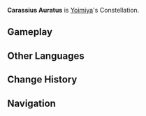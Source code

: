 {{Constellation Overview Infobox
|title     = Carassius Auratus
|character = Yoimiya
|meaning   = Goldfish
}}
'''Carassius Auratus''' is [[Yoimiya]]'s Constellation.

==Gameplay==
{{Constellation Table|Yoimiya}}

==Other Languages==
{{Other Languages
|en      = Carassius Auratus
|en_lang = la
|en_tl   = Goldfish
|zhs     = 琉金座
|zhs_rm  = Liújīn-zuò
|zht     = 琉金座
|zht_rm  = Liújīn-zuò
|zh_tl   = {{w|Ryukin}} Constellation
|ja      = 琉金座
|ja_rm   = Ryuukin-za
|ja_tl   = Ryukin Constellation
|ko      = {{tt|유금|琉金}}자리
|ko_rm   = Yugeum-jari
|ko_tl   = Ryukin Constellation
|es      = Carassius Auratus
|fr      = Carassius Auratus
|ru      = Золотая Рыбка
|ru_tl   = Goldfish
|th      = Carassius Auratus
|vi      = {{tt|Cung|宫}} {{tt|Lưu Kim|琉金}}
|vi_tl   = Ryukin Constellation{{Sino|vi|part=1}}
|de      = Carassius Auratus
|id      = Carassius Auratus
|pt      = Carassius Auratus
}}

==Change History==
{{Change History|2.0}}

==Navigation==
{{Constellation Navbox}}